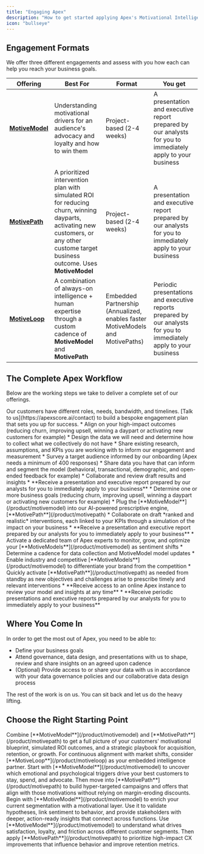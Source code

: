 ```yaml
---
title: "Engaging Apex"
description: "How to get started applying Apex's Motivational Intelligence"
icon: "bullseye"
---
```



## Engagement Formats
We offer three different engagements and assess with you how each can help you reach your business goals.

| Offering      | Best For                            | Format                       | You get |
|---------------|-------------------------------------|------------------------------|---------|
| [**MotiveModel**](/product/motivemodel)   | Understanding motivational drivers for an audience's advocacy and loyalty and how to win them | Project-based (2-4 weeks)               | A presentation and executive report prepared by our analysts for you to immediately apply to your business | 
| [**MotivePath**](/product/motivepath)    | A prioritized intervention plan with simulated ROI for reducing churn, winning dayparts, activating new customers, or any other custome target business outcome. Uses **MotiveModel** | Project-based (2-4 weeks)                | A presentation and executive report prepared by our analysts for you to immediately apply to your business |
| [**MotiveLoop**](/product/motiveloop)    | A combination of always-on intelligence + human expertise through a custom cadence of **MotiveModel** and **MotivePath**  | Embedded Partnership (Annualized, enables faster MotiveModels and MotivePaths) | Periodic presentations and executive reports prepared by our analysts for you to immediately apply to your business |


## The Complete Apex Workflow

Below are the working steps we take to deliver a complete set of our offerings. 

<Note>
Our customers have different roles, needs, bandwidth, and timelines. [Talk to us](https://apexscore.ai/contact) to build a bespoke engagement plan that sets you up for success.
</Note>

<Steps>
  <Step title="Onboarding">
    * Align on your high-impact outcomes (reducing churn, improving upsell, winning a daypart or activating new customers for example)
    * Design the data we will need and determine how to collect what we collectively do not have
    * Share existing research, assumptions, and KPIs you are working with to inform our engagement and measurement
  </Step>
  <Step title="Profile Motivations with MotiveModel">
      * Survey a target audience informed by our onboarding (Apex needs a minimum of 400 responses)
      * Share data you have that can inform and segment the model (behavioral, transactional, demographic, and open-ended feedback for example)
      * Collaborate and review draft results and insights
      <Check>
      * **Receive a presentation and executive report prepared by our analysts for you to immediately apply to your business**
      </Check>
  </Step>
  <Step title="Prescribe Action with MotivePath">
    * Determine one or more business goals (reducing churn, improving upsell, winning a daypart or activating new customers for example)
    * Plug the [**MotiveModel**](/product/motivemodel) into our AI-powered prescriptive engine, [**MotivePath**](/product/motivepath)
    * Collaborate on draft *ranked and realistic* interventions, each linked to your KPIs through a simulation of the impact on your business
    <Check>
    * **Receive a presentation and executive report prepared by our analysts for you to immediately apply to your business**
    </Check>
  </Step>
  <Step title="Measure and Evolve with MotiveLoop">
    * Activate a dedicated team of Apex experts to monitor, grow, and optimize your [**MotiveModels**](/product/motivemodel) as sentiment shifts
    * Determine a cadence for data collection and MotiveModel model updates
    * Enable industry and competitive [**MotiveModels**](/product/motivemodel) to differentiate your brand from the competition
    * Quickly activate [**MotivePath**](/product/motivepath) as needed from standby as new objectives and challenges arise to prescribe timely and relevant interventions
    <Check>
    * **Receive access to an online Apex instance to review your model and insights at any time**
    * **Receive periodic presentations and executive reports prepared by our analysts for you to immediately apply to your business**
    </Check>
  </Step>
</Steps>

## Where You Come In

In order to get the most out of Apex, you need to be able to:

* Define your business goals
* Attend governance, data design, and presentations with us to shape, review and share insights on an agreed upon cadence
* (Optional) Provide access to or share your data with us in accordance with your data governance policies and our collaborative data design process

The rest of the work is on us. You can sit back and let us do the heavy lifting.



## Choose the Right Starting Point

<Tabs>
  <Tab title="Execs and Strategy Builders">
    Combine [**MotiveModel**](/product/motivemodel) and [**MotivePath**](/product/motivepath) to get a full picture of your customers' motivational blueprint, simulated ROI outcomes, and a strategic playbook for acquisition, retention, or growth. For continuous alignment with market shifts, consider [**MotiveLoop**](/product/motiveloop) as your embedded intelligence partner.
  </Tab>
  <Tab title="Marketers">
    Start with [**MotiveModel**](/product/motivemodel) to uncover which emotional and psychological triggers drive your best customers to stay, spend, and advocate. Then move into [**MotivePath**](/product/motivepath) to build hyper-targeted campaigns and offers that align with those motivations without relying on margin-eroding discounts.
  </Tab>
  <Tab title="Research & Insights">
    Begin with [**MotiveModel**](/product/motivemodel) to enrich your current segmentation with a motivational layer. Use it to validate hypotheses, link sentiment to behavior, and provide stakeholders with deeper, action-ready insights that connect across functions.
  </Tab>
  <Tab title="CX Pros">
    Use [**MotiveModel**](/product/motivemodel) to understand what drives satisfaction, loyalty, and friction across different customer segments. Then apply [**MotivePath**](/product/motivepath) to prioritize high-impact CX improvements that influence behavior and improve retention metrics.
  </Tab>
</Tabs>